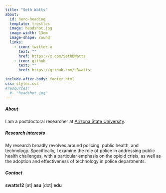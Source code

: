 ```yaml
---
title: "Seth Watts"
about:
  id: hero-heading
  template: trestles
  image: headshot.jpg
  image-width: 13em
  image-shape: round
  links:
    - icon: twitter-x
      text: ""
      href: https://x.com/SethBWatts
    - icon: github
      text: ""
      href: https://github.com/sBwatts

include-after-body: footer.html
css: styles.css
#resources: 
  #- "headshot.jpg"
---
```


:::{#hero-heading}
##### **About**
I am a postdoctoral researcher at [Arizona State University](https://www.asu.edu/). 

##### **Research interests** 

My research broadly revolves around policing, public health, and technology. Specifically, I examine the role of police in addressing public health challenges, with a particular emphasis on the opioid crisis, as well as the adoption and effectiveness of technology in police departments. 

##### **Contact**

**swatts12** [at] **asu** [dot] **edu**

:::
<br>




